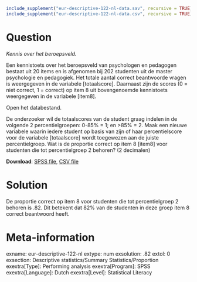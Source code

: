 ```r
include_supplement("eur-descriptive-122-nl-data.sav", recursive = TRUE)
include_supplement("eur-descriptive-122-nl-data.csv", recursive = TRUE)
```

Question
========
*Kennis over het beroepsveld.*

Een kennistoets over het beroepsveld van psychologen en pedagogen bestaat uit 20 items en is afgenomen bij 202 studenten uit de master psychologie en pedagogiek. Het totale aantal correct beantwoorde vragen is weergegeven in de variabele [totaalscore]. Daarnaast zijn de scores (0 = niet correct, 1 = correct) op item 8 uit bovengenoemde kennistoets weergegeven in de variabele [item8].

Open het databestand.

De onderzoeker wil de totaalscores van de student graag indelen in de volgende 2 percentielgroepen: 0-85% = 1; en >85% = 2. Maak een nieuwe variabele waarin iedere student op basis van zijn of haar percentielscore voor de variabele [totaalscore] wordt toegewezen aan de juiste percentielgroep. Wat is de proportie correct op item 8 [item8] voor studenten die tot percentielgroep 2 behoren? (2 decimalen)

**Download**: [SPSS file](eur-descriptive-122-nl-data.sav), [CSV file](eur-descriptive-122-nl-data.csv)


Solution
========
De proportie correct op item 8 voor studenten die tot percentielgroep 2 behoren is .82. Dit betekent dat 82% van de studenten in deze groep item 8 correct beantwoord heeft.


Meta-information
================
exname: eur-descriptive-122-nl
extype: num
exsolution: .82
extol: 0
exsection: Descriptive statistics/Summary Statistics/Proportion
exextra[Type]: Performing analysis
exextra[Program]: SPSS
exextra[Language]: Dutch
exextra[Level]: Statistical Literacy
